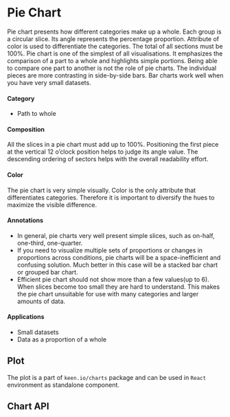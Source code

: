

<Meta title="Visualizations/Pie Chart / Description" component={PieChart} />

# Pie Chart

Pie chart presents how different categories make up a whole. Each group is a circular slice. Its angle represents the percentage proportion. Attribute of color is used to differentiate the categories. The total of all sections must be 100%. Pie chart is one of the simplest of all visualisations. It emphasizes the comparison of a part to a whole and highlights simple portions. Being able to compare one part to another is not the role of pie charts. The individual pieces are more contrasting in side-by-side bars. Bar charts work well when you have very small datasets.

#### Category
- Path to whole

#### Composition
All the slices in a pie chart must add up to 100%. Positioning the first piece at the vertical 12 o’clock position helps to judge its angle value. The descending ordering of sectors helps with the overall readability effort.

#### Color
The pie chart is very simple visually. Color is the only attribute that differentiates categories. Therefore it is important to diversify the hues to maximize the visible difference.

#### Annotations
- In general, pie charts very well present simple slices, such as on-half, one-third, one-quarter.
- If you need to visualize multiple sets of proportions or changes in proportions across conditions, pie charts will be a space-inefficient and confusing solution. Much better in this case will be a stacked bar chart or grouped bar chart.
- Efficient pie chart should not show more than a few values(up to 6). When slices become too small they are hard to understand. This makes the pie chart unsuitable for use with many categories and larger amounts of data.

#### Applications
- Small datasets
- Data as a proportion of a whole

## Plot

The plot is a part of `keen.io/charts` package and can be used in `React` environment as standalone component.

<Preview>
  <Story id="visualizations-pie-chart--plot" height="550px" />
</Preview>

## Chart API

<Props of={PieChart} />
